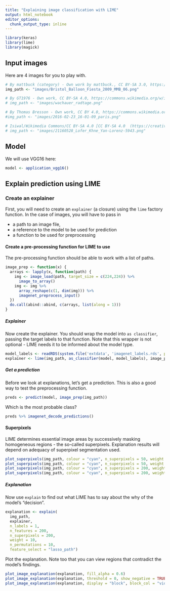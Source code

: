 ```yaml
---
title: "Explaining image classification with LIME"
output: html_notebook
editor_options: 
  chunk_output_type: inline
---
```



```r
library(keras)
library(lime)
library(magick)
```


## Input images

Here are 4 images for you to play with.

```r
# By mattbuck (category) - Own work by mattbuck., CC BY-SA 3.0, https://commons.wikimedia.org/w/index.php?curid=20151244
img_path <- "images/Bristol_Balloon_Fiesta_2009_MMB_06.png"

# By GT1976 - Own work, CC BY-SA 4.0, https://commons.wikimedia.org/w/index.php?curid=70893756
# img_path <- "images/wachauer_radtage.png"

# By Thomas Bresson - Own work, CC BY 4.0, https://commons.wikimedia.org/w/index.php?curid=47191548
#img_path <- "images/2016-02-23_16-01-09_paris.png"

# Isiwal/Wikimedia Commons/CC BY-SA 4.0 [CC BY-SA 4.0  (https://creativecommons.org/licenses/by-sa/4.0)], from Wikimedia Commons
# img_path <- "images/21160528_Lofer_Khne_Yan-Lorenz-5943.png"
```

## Model

We will use VGG16 here:

```r
model <- application_vgg16()
```

## Explain prediction using LIME

### Create an explainer

First, you will need to create an `explainer` (a closure) using the `lime` factory function.
In the case of images, you will have to pass in

- a path to an image file,
- a reference to the model to be used for prediction
- a function to be used for preprocessing 

 
#### Create a pre-processing function for LIME to use

The pre-processing function should be able to work with a list of paths.

```r
image_prep <- function(x) {
  arrays <- lapply(x, function(path) {
    img <- image_load(path, target_size = c(224,224)) %>%
      image_to_array()
    img <- img %>%
      array_reshape(c(1, dim(img))) %>%
      imagenet_preprocess_input()
  })
  do.call(abind::abind, c(arrays, list(along = 1)))
}
```


##### Explainer

Now create the explainer. You should wrap the model into `as classifier`, passing the target labels to that function.
Note that this wrapper is not optional - LIME needs it to be informed about the model type.

```r
model_labels <- readRDS(system.file('extdata', 'imagenet_labels.rds', package = 'lime'))
explainer <- lime(img_path, as_classifier(model, model_labels), image_prep)
```


##### Get a prediction

Before we look at explanations, let's get a prediction.
This is also a good way to test the preprocessing function.

```r
preds <- predict(model, image_prep(img_path))
```


Which is the most probable class?

```r
preds %>% imagenet_decode_predictions()
```


#### Superpixels

LIME determines essential image areas by successively masking homogeneous regions - the so-called superpixels.
Explanation results will depend on adequacy of superpixel segmentation used.


```r
plot_superpixels(img_path, colour = "cyan", n_superpixels = 50, weight = 10)
plot_superpixels(img_path, colour = "cyan", n_superpixels = 50, weight = 2)
plot_superpixels(img_path, colour = "cyan", n_superpixels = 200, weight = 10)
plot_superpixels(img_path, colour = "cyan", n_superpixels = 200, weight = 2)
```


##### Explanation

Now use `explain` to find out what LIME has to say about the why of the model's "decision".

```r
explanation <- explain(
  img_path, 
  explainer,
  n_labels = 1, 
  n_features = 200,
  n_superpixels = 200,
  weight = 10, 
  n_permutations = 10,
  feature_select = "lasso_path")
```

Plot the explanation. Note too that you can view regions that contradict the model's findings.

```r
plot_image_explanation(explanation, fill_alpha = 0.6)
plot_image_explanation(explanation, threshold = 0, show_negative = TRUE, fill_alpha = 0.6)
plot_image_explanation(explanation, display = "block", block_col = "violet")
```


